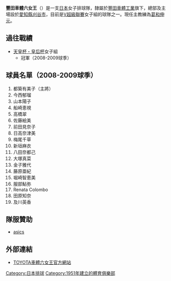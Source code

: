 {{unreferenced|time=2018-10-26T00:32:08+00:00}}
'''豐田車體六女王'''（{{lang-ja|トヨタ車体クインシーズ}}）是一支[[日本|日本]]女子排球隊，隸屬於[[豐田車體工業|豐田車體工業]]旗下，總部及主場設於[[愛知縣|愛知縣]][[刈谷市|刈谷市]]，目前是[[V超級聯賽|V超級聯賽]]女子組的球隊之一。現任主教練為[[葛和伸元|葛和伸元]]。

== 過往戰績 ==
*[[天皇杯·皇后杯全日本排球選手權大會|天皇杯・皇后杯]]女子組
**冠軍（2008-2009球季）

== 球員名單（2008-2009球季） ==
#都築有美子（主將）
#今西郁瑠 
#山本陽子 
#船崎恵視 
#高橋翠 
#佐藤絵美 
#前田見奈子 
#日高奈津美 
#梅尾千草 
#新垣麻衣 
#八田奈都己 
#大塚真菜 
#金子雅代 
#藤原亜紀 
#堀崎智恵美 
#服部鮎弥
#Renata Colombo 
#田原知奈
#及川英香

== 隊服贊助 ==
*[[asics|asics]]

== 外部連結 ==
*[https://web.archive.org/web/20110122201905/http://www.toyota-body.co.jp/queenseis/index.html TOYOTA車體六女王官方網站]

[[Category:日本排球|Category:日本排球]]
[[Category:1951年建立的體育俱樂部|Category:1951年建立的體育俱樂部]]